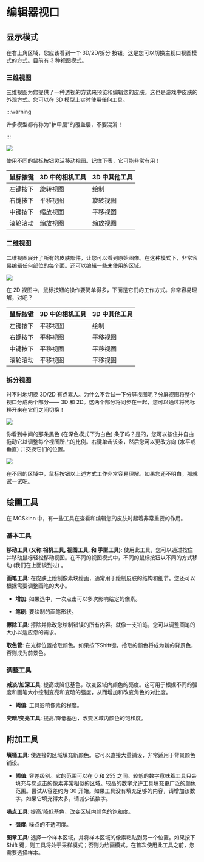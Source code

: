 # 编辑器视口

## 显示模式

在右上角区域，您应该看到一个 3D/2D/拆分 按钮。这是您可以切换主视口视图模式的方式。目前有 3 种视图模式。

### 三维视图

三维视图为您提供了一种透视的方式来预览和编辑您的皮肤。这也是游戏中皮肤的外观方式。您可以在 3D 模型上实时使用任何工具。 

:::warning

许多模型都有称为"护甲层"的覆盖层，不要混淆！

:::

![](the-3d-view.png)

使用不同的鼠标按钮灵活移动视图。记住下表，它可能非常有用！

| 鼠标按键       | 3D 中的相机工具 | 3D 中其他工具 |
| ------------- | ----------------- | ---------------- |
| 左键按下         | 旋转视图       | 绘制             |
| 右键按下         | 平移视图    | 旋转视图      |
| 中键按下        | 缩放视图        | 平移视图   |
| 滚轮滚动         | 缩放视图        | 缩放视图       |

### 二维视图

二维视图展开了所有的皮肤部件，让您可以看到原始图像。在这种模式下，非常容易编辑任何部位的每个面。还可以编辑一些未使用的区域。

![](the-2d-view.png)

在 2D 视图中，鼠标按钮的操作要简单得多，下面是它们的工作方式。非常容易理解，对吧？

| 鼠标按键       | 3D 中的相机工具 | 3D 中其他工具 |
| ------------- | ----------------- | ---------------- |
| 左键按下         | 平移视图       | 绘制             |
| 右键按下         | 平移视图    | 平移视图      |
| 中键按下        | 平移视图        | 平移视图   |
| 滚轮滚动         | 平移视图        | 平移视图       |

### 拆分视图

时不时地切换 3D/2D 有点累人。为什么不尝试一下分屏视图呢？分屏视图将整个视口分成两个部分—— 3D 和 2D。这两个部分将同步在一起，您可以通过将光标移开来在它们之间切换！

![](split-view-updown.png)

你看到中间的那条黑色 (在深色模式下为白色) 条了吗？是的，您可以按住并自由拖动它以调整每个视图所占的比例。右键单击该条，然后您可以更改方向 (水平或垂直) 并交换它们的位置。

![](split-view-leftright.png)

在不同的区域中，鼠标按钮以上述方式工作非常容易理解。如果您还不明白，那就试一试吧。

## 绘画工具

在 MCSkinn 中，有一些工具在查看和编辑您的皮肤时起着非常重要的作用。

### 基本工具

**移动工具 (又称 相机工具, 视图工具, 和 手型工具)**: 使用此工具，您可以通过按住并移动鼠标轻松移动视图。在不同的视图模式中，不同的鼠标按钮以不同的方式移动 (我们在上面谈到过) 。

**画笔工具**: 在皮肤上绘制像素块绘画，通常用于绘制皮肤的结构和细节。您还可以根据需要调整画笔的大小。

- **增加**: 如果选中，一次点击可以多次影响给定的像素。

- **笔刷**: 要绘制的画笔形状。

**擦除工具**: 擦除并修改您绘制错误的所有内容。就像一支铅笔，您可以调整画笔的大小以适应您的需求。

**取色管**: 在光标位置拾取颜色。如果按下Shift键，拾取的颜色将成为新的背景色，否则成为前景色。

### 调整工具

**减淡/加深工具**: 提高或降低基色，改变区域内颜色的亮度。这可用于根据不同的强度和画笔大小控制变亮和变暗的强度，从而增加和改变角色的对比度。

- **阈值**: 工具影响像素的程度。

**变暗/变亮工具**: 提高/降低基色，改变区域内颜色的饱和度。

## 附加工具

**填桶工具**: 使连接的区域填充新颜色。它可以直接大量铺设，非常适用于背景颜色铺设。

- **阈值**: 容差级别。它的范围可以在 0 和 255 之间。较低的数字意味着工具只会填充与您点击的像素非常相似的区域。较高的数字允许工具填充更广泛的颜色范围。尝试从容差约为 30 开始。如果工具没有填充足够的内容，请增加该数字。如果它填充得太多，请减少该数字。

**噪点工具**: 提高/降低基色，改变区域内颜色的饱和度。

- **强度**: 噪点的不透明度。

**图章工具**: 选择一个样本区域，并将样本区域的像素粘贴到另一个位置。如果按下 Shift 键，则工具将处于采样模式；否则为绘画模式。在首次使用此工具之前，您需要选择样本。
